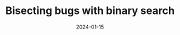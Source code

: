 ---
title: Bisecting bugs with binary search
date: 2024-01-15
description: Fixing a full-text search bug I introduced in my blog
tags:
    - Git
    - Blog
    - Bugs
authors: danielcristho
---